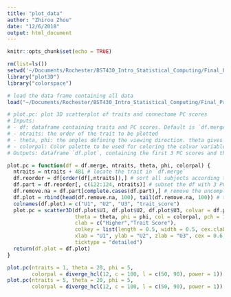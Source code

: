 ```yaml
---
title: "plot_data"
author: "Zhirou Zhou"
date: "12/6/2018"
output: html_document
---
```


```r
knitr::opts_chunk$set(echo = TRUE)
```

```r
rm(list=ls())
setwd('~/Documents/Rochester/BST430_Intro_Statistical_Computing/Final_Project/Option1/final_project1_files')
library("plot3D")
library("colorspace")
```

```r
# load the data frame containing all data
load("~/Documents/Rochester/BST430_Intro_Statistical_Computing/Final_Project/Option1/df.merge.rdata")
```

```r
# plot.pc: plot 3D scatterplot of traits and connectome PC scores
# Inputs:
# - df: dataframe containing traits and PC scores. Default is `df.merge`
# - ntraits: the order of the trait to be plotted
# - theta, phi: the angles defining the viewing direction. theta gives the azimuthal direction and phi the colatitude
# - colorpal: Color palette to be used for coloring the colvar variable
# Outputs: dataframe `df.plot`, containing the first 3 PC scores and the specific trait score of first and last 100 subjects

plot.pc = function(df = df.merge, ntraits, theta, phi, colorpal) {
  ntraits = ntraits + 481 # locate the trait in `df.merge`
  df.reorder = df[order(df[,ntraits]),] # sort all subjects according to nth trait
  df.part = df.reorder[, c(122:124, ntraits)] # subset the df with 3 PC scores and trait
  df.remove.na = df.part[complete.cases(df.part),] # remove the uncomplete cases
  df.plot = rbind(head(df.remove.na, 100), tail(df.remove.na, 100)) # take out the first and last 100 subjects
  colnames(df.plot) = c("U1", "U2", "U3", "trait_score")
  plot.pc = scatter3D(df.plot$U1, df.plot$U2, df.plot$U3, colvar = df.plot$trait_score, 
                      theta = theta, phi = phi, col = colorpal, pch = 19, bty = "g", 
                      clab = c("Higher","Trait Score"), 
                      colkey = list(length = 0.5, width = 0.5, cex.clab = 0.75), 
                      xlab = "U1", ylab = "U2", zlab = "U3", cex = 0.6, 
                      ticktype = "detailed")
  return(df.plot = df.plot)
}
```

```r
plot.pc(ntraits = 1, theta = 20, phi = 5, 
        colorpal = diverge_hcl(12, c = 100, l = c(50, 90), power = 1))
plot.pc(ntraits = 5, theta = 20, phi = 5, 
        colorpal = diverge_hcl(12, c = 100, l = c(50, 90), power = 1))
```
